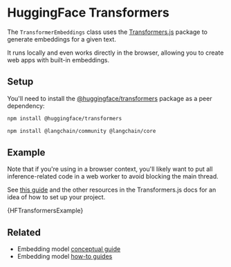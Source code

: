 
# HuggingFace Transformers

The `TransformerEmbeddings` class uses the [Transformers.js](https://huggingface.co/docs/transformers.js/index) package to generate embeddings for a given text.

It runs locally and even works directly in the browser, allowing you to create web apps with built-in embeddings.

## Setup

You'll need to install the [@huggingface/transformers](https://www.npmjs.com/package/@huggingface/transformers) package as a peer dependency:

```bash npm2yarn
npm install @huggingface/transformers
```


<IntegrationInstallTooltip></IntegrationInstallTooltip>

```bash npm2yarn
npm install @langchain/community @langchain/core
```

## Example

Note that if you're using in a browser context, you'll likely want to put all inference-related code in a web worker to avoid
blocking the main thread.

See [this guide](https://huggingface.co/docs/transformers.js/tutorials/next) and the other resources in the Transformers.js docs for an idea of how to
set up your project.


<CodeBlock language="typescript">{HFTransformersExample}</CodeBlock>

## Related

- Embedding model [conceptual guide](/docs/concepts/embedding_models)
- Embedding model [how-to guides](/docs/how_to/#embedding-models)
